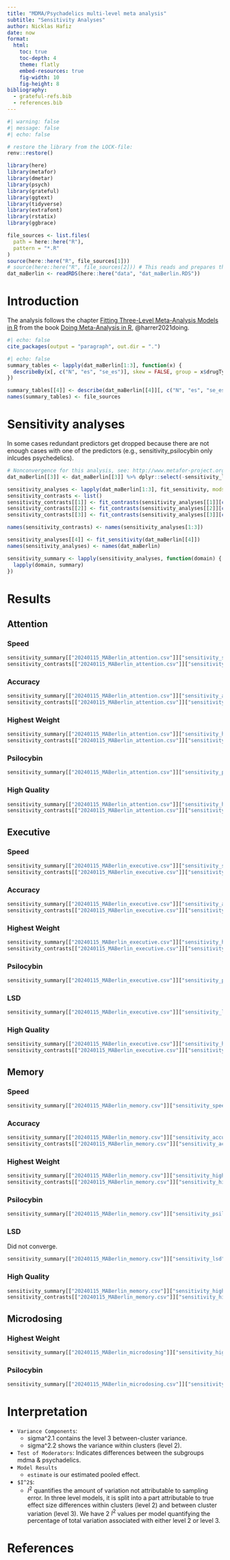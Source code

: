 ```yaml
---
title: "MDMA/Psychadelics multi-level meta analysis"
subtitle: "Sensitivity Analyses"
author: Nicklas Hafiz
date: now
format: 
  html:
    toc: true
    toc-depth: 4
    theme: flatly
    embed-resources: true
    fig-width: 10
    fig-height: 8
bibliography:
  - grateful-refs.bib
  - references.bib
---
```


```r
#| warning: false
#| message: false
#| echo: false

# restore the library from the LOCK-file:
renv::restore()

library(here)
library(metafor)
library(dmetar)
library(psych)
library(grateful)
library(ggtext)
library(tidyverse)
library(extrafont)
library(rstatix)
library(ggbrace)

file_sources <- list.files(
  path = here::here("R"),
  pattern = "*.R"
)
source(here::here("R", file_sources[1]))
# source(here::here("R", file_sources[2])) # This reads and prepares the data
dat_maBerlin <- readRDS(here::here("data", "dat_maBerlin.RDS"))

```

# Introduction
The analysis follows the chapter [Fitting Three-Level Meta-Analysis Models in R](https://bookdown.org/MathiasHarrer/Doing_Meta_Analysis_in_R/multilevel-ma.html#multilevel-R) from the book [Doing Meta-Analysis in R](https://bookdown.org/MathiasHarrer/Doing_Meta_Analysis_in_R/), @harrer2021doing. 

```r
#| echo: false
cite_packages(output = "paragraph", out.dir = ".")
```

```r
#| echo: false
summary_tables <- lapply(dat_maBerlin[1:3], function(x) {
  describeBy(x[, c("N", "es", "se_es")], skew = FALSE, group = x$drugType)
})

summary_tables[[4]] <- describe(dat_maBerlin[[4]][, c("N", "es", "se_es")], skew = FALSE)
names(summary_tables) <- file_sources
```


# Sensitivity analyses
In some cases redundant predictors get dropped because there are not enough cases with one of the predictors (e.g., sensitivity_psilocybin only inlcudes psychedelics).

```r
# Nonconvergence for this analysis, see: http://www.metafor-project.org/doku.php/tips:convergence_problems_rma_mv
dat_maBerlin[[3]] <- dat_maBerlin[[3]] %>% dplyr::select(-sensitivity_lsd)

sensitivity_analyses <- lapply(dat_maBerlin[1:3], fit_sensitivity, mods = ~ drugType - 1)
sensitivity_contrasts <- list()
sensitivity_contrasts[[1]] <- fit_contrasts(sensitivity_analyses[[1]][c("sensitivity_speed", "sensitivity_accuracy", "sensitivity_highestWeight", "sensitivity_highQuality")])
sensitivity_contrasts[[2]] <- fit_contrasts(sensitivity_analyses[[2]][c("sensitivity_speed", "sensitivity_accuracy", "sensitivity_highestWeight", "sensitivity_highQuality")])
sensitivity_contrasts[[3]] <- fit_contrasts(sensitivity_analyses[[3]][c("sensitivity_accuracy", "sensitivity_highestWeight", "sensitivity_highQuality")])

names(sensitivity_contrasts) <- names(sensitivity_analyses[1:3])

sensitivity_analyses[[4]] <- fit_sensitivity(dat_maBerlin[[4]])
names(sensitivity_analyses) <- names(dat_maBerlin)

sensitivity_summary <- lapply(sensitivity_analyses, function(domain) {
  lapply(domain, summary)
})
```


# Results

::: {.panel-tabset}


## Attention

::: {.panel-tabset}

### Speed
```r
sensitivity_summary[["20240115_MABerlin_attention.csv"]]["sensitivity_speed"]
sensitivity_contrasts[["20240115_MABerlin_attention.csv"]]["sensitivity_speed"]
```

### Accuracy
```r
sensitivity_summary[["20240115_MABerlin_attention.csv"]]["sensitivity_accuracy"]
sensitivity_contrasts[["20240115_MABerlin_attention.csv"]]["sensitivity_accuracy"]
```

### Highest Weight
```r
sensitivity_summary[["20240115_MABerlin_attention.csv"]]["sensitivity_highestWeight"]
sensitivity_contrasts[["20240115_MABerlin_attention.csv"]]["sensitivity_highestWeight"]
```

### Psilocybin
```r
sensitivity_summary[["20240115_MABerlin_attention.csv"]]["sensitivity_psilocybin"]
```

### High Quality
```r
sensitivity_summary[["20240115_MABerlin_attention.csv"]]["sensitivity_highQuality"]
sensitivity_contrasts[["20240115_MABerlin_attention.csv"]]["sensitivity_highQuality"]
```


:::

## Executive

::: {.panel-tabset}

### Speed
```r
sensitivity_summary[["20240115_MABerlin_executive.csv"]]["sensitivity_speed"]
sensitivity_contrasts[["20240115_MABerlin_executive.csv"]]["sensitivity_speed"]
```

### Accuracy
```r
sensitivity_summary[["20240115_MABerlin_executive.csv"]]["sensitivity_accuracy"]
sensitivity_contrasts[["20240115_MABerlin_executive.csv"]]["sensitivity_accuracy"]
```

### Highest Weight
```r
sensitivity_summary[["20240115_MABerlin_executive.csv"]]["sensitivity_highestWeight"]
sensitivity_contrasts[["20240115_MABerlin_executive.csv"]]["sensitivity_highestWeight"]
```

### Psilocybin
```r
sensitivity_summary[["20240115_MABerlin_executive.csv"]]["sensitivity_psilocybin"]
```

### LSD
```r
sensitivity_summary[["20240115_MABerlin_executive.csv"]]["sensitivity_lsd"]
```

### High Quality
```r
sensitivity_summary[["20240115_MABerlin_executive.csv"]]["sensitivity_highQuality"]
sensitivity_contrasts[["20240115_MABerlin_executive.csv"]]["sensitivity_highQuality"]
```


:::

## Memory

::: {.panel-tabset}

### Speed
```r
sensitivity_summary[["20240115_MABerlin_memory.csv"]]["sensitivity_speed"]
```

### Accuracy
```r
sensitivity_summary[["20240115_MABerlin_memory.csv"]]["sensitivity_accuracy"]
sensitivity_contrasts[["20240115_MABerlin_memory.csv"]]["sensitivity_accuracy"]
```

### Highest Weight
```r
sensitivity_summary[["20240115_MABerlin_memory.csv"]]["sensitivity_highestWeight"]
sensitivity_contrasts[["20240115_MABerlin_memory.csv"]]["sensitivity_highestWeight"]
```

### Psilocybin
```r
sensitivity_summary[["20240115_MABerlin_memory.csv"]]["sensitivity_psilocybin"]
```

### LSD
Did not converge.
```r
sensitivity_summary[["20240115_MABerlin_memory.csv"]]["sensitivity_lsd"]
```

### High Quality
```r
sensitivity_summary[["20240115_MABerlin_memory.csv"]]["sensitivity_highQuality"]
sensitivity_contrasts[["20240115_MABerlin_memory.csv"]]["sensitivity_highQuality"]
```


:::

## Microdosing
::: {.panel-tabset}

### Highest Weight
```r
sensitivity_summary[["20240115_MABerlin_microdosing"]]["sensitivity_highestWeight"]
```

### Psilocybin
```r
sensitivity_summary[["20240115_MABerlin_microdosing.csv"]]["sensitivity_psilocybin"]
```



:::

:::

# Interpretation

- `Variance Components`:
    * sigma^2.1 contains the level 3 between-cluster variance.
    * sigma^2.2 shows the variance within clusters (level 2).
- `Test of Moderators`: Indicates differences between the subgroups mdma & psychadelics.  
- `Model Results`
    * `estimate` is our estimated pooled effect. 
- `$I^2$`: 
    * $I^2$ quantifies the amount of variation not attributable to sampling error. In three level models, it is split into a part attributable to true effect size differences within clusters (level 2) and between cluster variation (level 3). 
We have 2 $I^2$ values per model quantifying the percentage of total variation associated with either level 2 or level 3. 

# References
